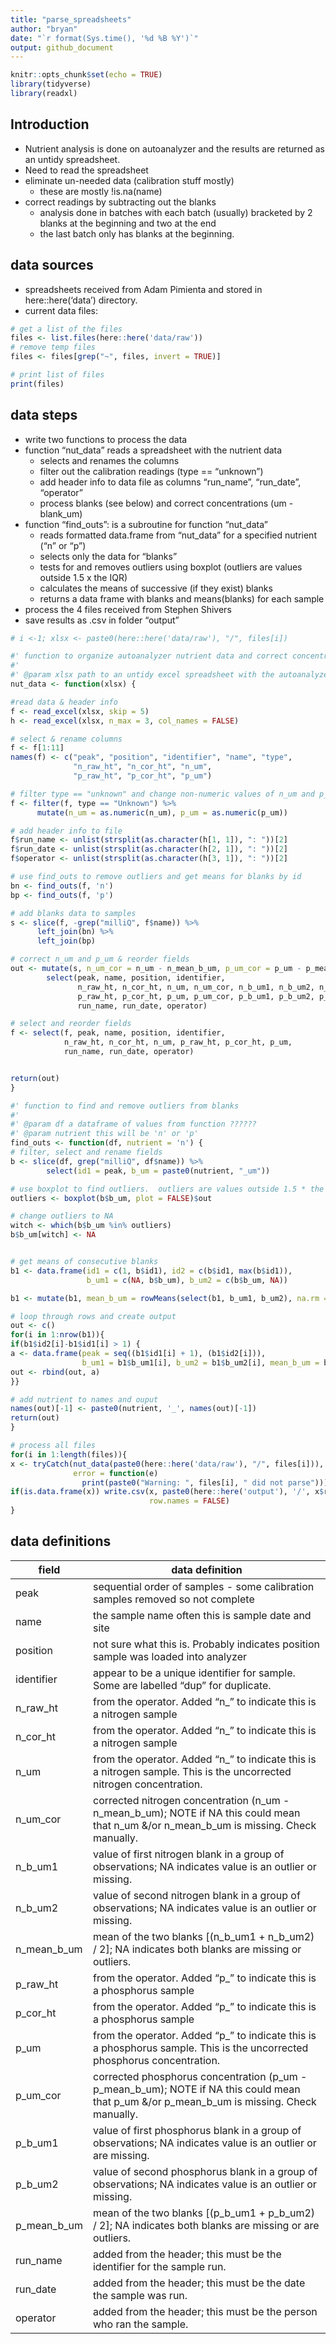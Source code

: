 ```yaml
---
title: "parse_spreadsheets"
author: "bryan"
date: "`r format(Sys.time(), '%d %B %Y')`"
output: github_document
---
```


```r
knitr::opts_chunk$set(echo = TRUE)
library(tidyverse)
library(readxl)
```

## Introduction

* Nutrient analysis is done on autoanalyzer and the results are returned as an untidy spreadsheet.
* Need to read the spreadsheet
* eliminate un-needed data (calibration stuff mostly)
    * these are mostly !is.na(name)
* correct readings by subtracting out the blanks
    * analysis done in batches with each batch (usually) bracketed by 2 blanks at the beginning and two at the end
    * the last batch only has blanks at the beginning.
    
## data sources
* spreadsheets received from Adam Pimienta and stored in here::here('data') directory.
* current data files:

```r
# get a list of the files
files <- list.files(here::here('data/raw'))
# remove temp files
files <- files[grep("~", files, invert = TRUE)]

# print list of files
print(files)
```

## data steps
* write two functions to process the data
* function "nut_data" reads a spreadsheet with the nutrient data
    * selects and renames the columns
    * filter out the calibration readings (type == "unknown")
    * add header info to data file as columns "run_name", "run_date", "operator"
    * process blanks (see below) and correct concentrations (um - blank_um)

* function "find_outs": is a subroutine for function "nut_data"
    * reads formatted data.frame from "nut_data" for a specified nutrient ("n" or "p")
    * selects only the data for "blanks"
    * tests for and removes outliers using boxplot (outliers are values outside 1.5 x the IQR)
    * calculates the means of successive (if they exist) blanks
    * returns a data frame with blanks and means(blanks) for each sample
    
* process the 4 files received from Stephen Shivers
* save results as .csv in folder "output"
    
```r
# i <-1; xlsx <- paste0(here::here('data/raw'), "/", files[i])

#' function to organize autoanalyzer nutrient data and correct concentrations for blanks
#' 
#' @param xlsx path to an untidy excel spreadsheet with the autoanalyzer data
nut_data <- function(xlsx) {

#read data & header info
f <- read_excel(xlsx, skip = 5)
h <- read_excel(xlsx, n_max = 3, col_names = FALSE)

# select & rename columns
f <- f[1:11]
names(f) <- c("peak", "position", "identifier", "name", "type",
              "n_raw_ht", "n_cor_ht", "n_um",
              "p_raw_ht", "p_cor_ht", "p_um")

# filter type == "unknown" and change non-numeric values of n_um and p_um to NA
f <- filter(f, type == "Unknown") %>%
      mutate(n_um = as.numeric(n_um), p_um = as.numeric(p_um))

# add header info to file
f$run_name <- unlist(strsplit(as.character(h[1, 1]), ": "))[2]
f$run_date <- unlist(strsplit(as.character(h[2, 1]), ": "))[2]
f$operator <- unlist(strsplit(as.character(h[3, 1]), ": "))[2]

# use find_outs to remove outliers and get means for blanks by id
bn <- find_outs(f, 'n')
bp <- find_outs(f, 'p')

# add blanks data to samples
s <- slice(f, -grep("milliQ", f$name)) %>%
      left_join(bn) %>%
      left_join(bp)

# correct n_um and p_um & reorder fields
out <- mutate(s, n_um_cor = n_um - n_mean_b_um, p_um_cor = p_um - p_mean_b_um) %>%
        select(peak, name, position, identifier,
               n_raw_ht, n_cor_ht, n_um, n_um_cor, n_b_um1, n_b_um2, n_mean_b_um, 
               p_raw_ht, p_cor_ht, p_um, p_um_cor, p_b_um1, p_b_um2, p_mean_b_um,
               run_name, run_date, operator)

# select and reorder fields
f <- select(f, peak, name, position, identifier, 
            n_raw_ht, n_cor_ht, n_um, p_raw_ht, p_cor_ht, p_um,
            run_name, run_date, operator)


return(out)
}
```

```r
#' function to find and remove outliers from blanks
#' 
#' @param df a dataframe of values from function ??????
#' @param nutrient this will be 'n' or 'p'
find_outs <- function(df, nutrient = 'n') {
# filter, select and rename fields
b <- slice(df, grep("milliQ", df$name)) %>%
        select(id1 = peak, b_um = paste0(nutrient, "_um"))

# use boxplot to find outliers.  outliers are values outside 1.5 * the IQR
outliers <- boxplot(b$b_um, plot = FALSE)$out

# change outliers to NA
witch <- which(b$b_um %in% outliers)
b$b_um[witch] <- NA


# get means of consecutive blanks
b1 <- data.frame(id1 = c(1, b$id1), id2 = c(b$id1, max(b$id1)),
                 b_um1 = c(NA, b$b_um), b_um2 = c(b$b_um, NA)) 

b1 <- mutate(b1, mean_b_um = rowMeans(select(b1, b_um1, b_um2), na.rm = TRUE))

# loop through rows and create output
out <- c()
for(i in 1:nrow(b1)){
if(b1$id2[i]-b1$id1[i] > 1) {
a <- data.frame(peak = seq((b1$id1[i] + 1), (b1$id2[i])), 
                b_um1 = b1$b_um1[i], b_um2 = b1$b_um2[i], mean_b_um = b1$mean_b_um[i])
out <- rbind(out, a)
}}

# add nutrient to names and ouput
names(out)[-1] <- paste0(nutrient, '_', names(out)[-1])
return(out)
}
```

```r
# process all files
for(i in 1:length(files)){
x <- tryCatch(nut_data(paste0(here::here('data/raw'), "/", files[i])), 
              error = function(e) 
                print(paste0("Warning: ", files[i], " did not parse")))
if(is.data.frame(x)) write.csv(x, paste0(here::here('output'), '/', x$run_name[1], '.csv'), 
                               row.names = FALSE)
}
```

## data definitions

field  | data definition
----------- | -----------------------------------------------------------------------------------------
peak | sequential order of samples - some calibration samples removed so not complete
name | the sample name often this is sample date and site
position | not sure what this is.  Probably indicates position sample was loaded into analyzer
identifier | appear to be a unique identifier for sample.  Some are labelled "dup" for duplicate.
n_raw_ht | from the operator.  Added "n_" to indicate this is a nitrogen sample	
n_cor_ht | from the operator.  Added "n_" to indicate this is a nitrogen sample	
n_um | from the operator.  Added "n_" to indicate this is a nitrogen sample.  This is the uncorrected nitrogen concentration.	
n_um_cor | corrected nitrogen concentration (n_um - n_mean_b_um); NOTE if NA this could mean that n_um &/or n_mean_b_um is missing.  Check manually.
n_b_um1 | value of first nitrogen blank in a group of observations; NA indicates value is an outlier or missing.
n_b_um2 | value of second nitrogen blank in a group of observations; NA indicates value is an outlier or missing.
n_mean_b_um | mean of the two blanks [(n_b_um1 + n_b_um2) / 2]; NA indicates both blanks are missing or outliers.
p_raw_ht | from the operator.  Added "p_" to indicate this is a phosphorus sample	
p_cor_ht | from the operator.  Added "p_" to indicate this is a phosphorus sample	
p_um | from the operator.  Added "p_" to indicate this is a phosphorus sample.  This is the uncorrected phosphorus concentration.	
p_um_cor | corrected phosphorus concentration (p_um - p_mean_b_um); NOTE if NA this could mean that p_um &/or p_mean_b_um is missing.  Check manually.
p_b_um1 | value of first phosphorus blank in a group of observations; NA indicates value is an outlier or are missing.
p_b_um2 | value of second phosphorus blank in a group of observations; NA indicates value is an outlier or missing.
p_mean_b_um | mean of the two blanks [(p_b_um1 + p_b_um2) / 2]; NA indicates both blanks are missing or are outliers.
run_name | added from the header; this must be the identifier for the sample run.
run_date | added from the header; this must be the date the sample was run.
operator | added from the header; this must be the person who ran the sample.


	




